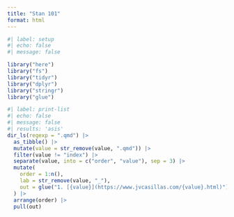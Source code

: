 ```yaml
---
title: "Stan 101"
format: html
---
```


```r
#| label: setup
#| echo: false
#| message: false

library("here")
library("fs")
library("tidyr")
library("dplyr")
library("stringr")
library("glue")
```

```r
#| label: print-list
#| echo: false
#| message: false
#| results: 'asis'
dir_ls(regexp = ".qmd") |> 
  as_tibble() |> 
  mutate(value = str_remove(value, ".qmd")) |> 
  filter(value != "index") |> 
  separate(value, into = c("order", "value"), sep = 3) |> 
  mutate(
    order = 1:n(), 
    lab = str_remove(value, "_"), 
    out = glue("1. [{value}](https://www.jvcasillas.com/{value}.html)")
  ) |> 
  arrange(order) |> 
  pull(out)
```

